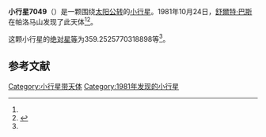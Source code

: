{{Infobox planet
| bgcolour = #FFFFC0
| name = 7049 Meibom
| symbol = 
| image = 
| caption = 
| discovery = yes
| discovery_ref = 
| discoverer = [[舒爾特·巴斯|舒爾特·巴斯]]
| discovery_site = [[帕洛马山|帕洛马山]] 
| discovered = 1981年10月24日
| designations = yes
| mp_name = 
| named_after = 
| alt_names = 1981 UV21/ 1986 ES4 / 1989 CV8 / 1994 RM23
| mp_category = [[主带小行星|主带小行星]]
| orbit_ref = <ref name="a">[http://ssd.jpl.nasa.gov/sbdb.cgi?sstr=7049 7049 Meibom] {{Wayback|url=http://ssd.jpl.nasa.gov/sbdb.cgi?sstr=7049 |date=20201124022939 }}，小行星數據庫瀏覽器（JPL Small-Body Database Browser）－[[美国国家航空航天局|美国国家航空航天局]]喷气推进实验室</ref>
| epoch = 2456400.5 (2013年4月18日更新)
| aphelion = {{convert|2.505509859370725|AU|km|3|abbr=on|lk=out}}
| perihelion = {{convert|1.976692145670997|AU|km|3|abbr=on}}
| semimajor = {{convert|2.241101002520861|AU|km|3|abbr=on}}
| eccentricity = 0.117981678
| period = 1225.435823 [[日|日]]<br />3.36[[儒略年|儒略年]]
| avg_speed = 
| inclination = 2.787356232502731
| asc_node = 93.71365742604087
| mean_anomaly = 
| arg_peri = 359.2525770318898
| satellites = 
| physical_characteristics = yes
| dimensions = 
| mass = 
| density = 
| surface_grav = 
| escape_velocity = 
| sidereal_day = 
| axial_tilt = 
| pole_ecliptic_lat = 
| pole_ecliptic_lon = 
| albedo = 
| temperatures= 
| temp_name1 = 
| mean_temp_1 = 
| max_temp_1 = 
| temp_name2 = 
| max_temp_2 = 
| spectral_type = 
| abs_magnitude = 359.2525770318898
}}

'''小行星7049'''（{{lang-en|7049 Meibom}}）是一颗围绕[[太阳|太阳]][[公转|公转]]的[[小行星|小行星]]。1981年10月24日，[[舒爾特·巴斯|舒爾特·巴斯]]在帕洛马山发现了此天体<ref name="a" /><ref>{{cite news|title=小行星列表|url=http://cfa-www.harvard.edu/iau/lists/NumberedMPs.txt|accessdate=2013-07-08|newspaper=哈佛大学|archive-date=2008-05-17|archive-url=https://web.archive.org/web/20080517010638/http://cfa-www.harvard.edu/iau/lists/NumberedMPs.txt|dead-url=no}}</ref>。

这颗小行星的[[绝对星等|绝对星等]]为359.2525770318898等<ref name="a" />。

==参考文献==
{{reflist}}
{{Minor Planet Number|[[小行星7048|小行星7048]]|[[小行星7050|小行星7050]]}}

{{小天体}}

[[Category:小行星带天体|Category:小行星带天体]]
[[Category:1981年发现的小行星|Category:1981年发现的小行星]]

{{asteroid-stub}}